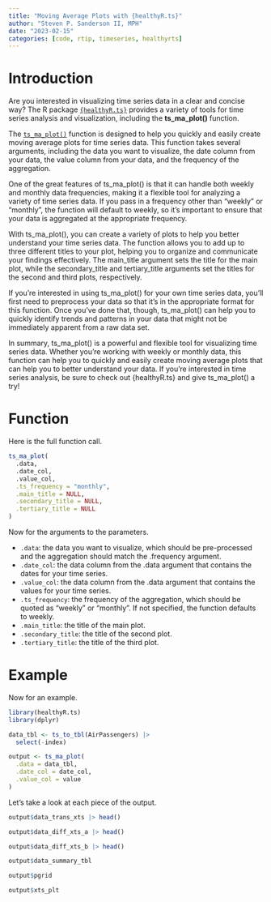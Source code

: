 ```yaml
---
title: "Moving Average Plots with {healthyR.ts}"
author: "Steven P. Sanderson II, MPH"
date: "2023-02-15"
categories: [code, rtip, timeseries, healthyrts]
---
```


# Introduction

Are you interested in visualizing time series data in a clear and concise way? The R package [`{healthyR.ts}`](https://www.spsanderson.com/healthyR.ts/) provides a variety of tools for time series analysis and visualization, including the __ts_ma_plot()__ function.

The [`ts_ma_plot()`](https://www.spsanderson.com/healthyR.ts/reference/ts_ma_plot.html) function is designed to help you quickly and easily create moving average plots for time series data. This function takes several arguments, including the data you want to visualize, the date column from your data, the value column from your data, and the frequency of the aggregation.

One of the great features of ts_ma_plot() is that it can handle both weekly and monthly data frequencies, making it a flexible tool for analyzing a variety of time series data. If you pass in a frequency other than "weekly" or "monthly", the function will default to weekly, so it's important to ensure that your data is aggregated at the appropriate frequency.

With ts_ma_plot(), you can create a variety of plots to help you better understand your time series data. The function allows you to add up to three different titles to your plot, helping you to organize and communicate your findings effectively. The main_title argument sets the title for the main plot, while the secondary_title and tertiary_title arguments set the titles for the second and third plots, respectively.

If you're interested in using ts_ma_plot() for your own time series data, you'll first need to preprocess your data so that it's in the appropriate format for this function. Once you've done that, though, ts_ma_plot() can help you to quickly identify trends and patterns in your data that might not be immediately apparent from a raw data set.

In summary, ts_ma_plot() is a powerful and flexible tool for visualizing time series data. Whether you're working with weekly or monthly data, this function can help you to quickly and easily create moving average plots that can help you to better understand your data. If you're interested in time series analysis, be sure to check out {healthyR.ts} and give ts_ma_plot() a try!

# Function

Here is the full function call.

```r
ts_ma_plot(
  .data,
  .date_col,
  .value_col,
  .ts_frequency = "monthly",
  .main_title = NULL,
  .secondary_title = NULL,
  .tertiary_title = NULL
)
```

Now for the arguments to the parameters.

*  `.data`: the data you want to visualize, which should be pre-processed and the aggregation should match the .frequency argument.
*  `.date_col`: the data column from the .data argument that contains the dates for your time series.
*  `.value_col`: the data column from the .data argument that contains the values for your time series.
*  `.ts_frequency`: the frequency of the aggregation, which should be quoted
as "weekly" or "monthly". If not specified, the function defaults to weekly.
*  `.main_title`: the title of the main plot.
*  `.secondary_title`: the title of the second plot.
*  `.tertiary_title`: the title of the third plot.

# Example

Now for an example.

```r
library(healthyR.ts)
library(dplyr)

data_tbl <- ts_to_tbl(AirPassengers) |>
  select(-index)

output <- ts_ma_plot(
  .data = data_tbl,
  .date_col = date_col,
  .value_col = value
)
```

Let's take a look at each piece of the output.

```r
output$data_trans_xts |> head()
```

```r
output$data_diff_xts_a |> head()
```

```r
output$data_diff_xts_b |> head()
```

```r
output$data_summary_tbl
```

```r
output$pgrid
```

```r
output$xts_plt
```